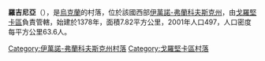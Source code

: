 {{expand|time=2017-10-13T11:50:24+00:00}}
{{unreferenced|time=2017-10-13T11:50:24+00:00}}
{{coord|48|38|31|N|25|19|56|E|scale:30000|display=title}}

'''羅吉尼亞'''（{{lang-uk|Рогиня}}），是[[烏克蘭|烏克蘭]]的村落，位於該國西部[[伊萬諾-弗蘭科夫斯克州|伊萬諾-弗蘭科夫斯克州]]，由[[戈羅堅卡區|戈羅堅卡區]]負責管轄，始建於1378年，面積7.82平方公里，2001年人口497，人口密度每平方公里63.6人。

{{DEFAULTSORT:Рогиня}}
[[Category:伊萬諾-弗蘭科夫斯克州村落|Category:伊萬諾-弗蘭科夫斯克州村落]]
[[Category:戈羅堅卡區村落|Category:戈羅堅卡區村落]]


{{IvanoFrankivsk-geo-stub}}